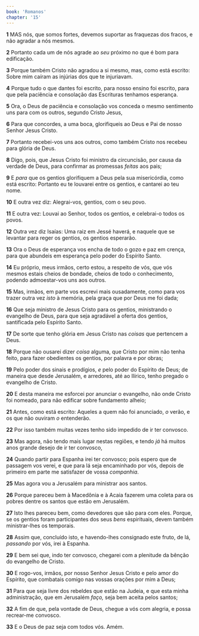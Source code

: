 ```yaml
---
book: 'Romanos'
chapter: '15'
---
```


**1** MAS nós, que somos fortes, devemos suportar as fraquezas dos fracos, e não agradar a nós mesmos.

**2** Portanto cada um de nós agrade ao _seu_ próximo no que é bom para edificação.

**3** Porque também Cristo não agradou a si mesmo, mas, como está escrito: Sobre mim caíram as injúrias dos que te injuriavam.

**4** Porque tudo o que dantes foi escrito, para nosso ensino foi escrito, para que pela paciência e consolação das Escrituras tenhamos esperança.

**5** Ora, o Deus de paciência e consolação vos conceda o mesmo sentimento uns para com os outros, segundo Cristo Jesus,

**6** Para que concordes, a uma boca, glorifiqueis ao Deus e Pai de nosso Senhor Jesus Cristo.

**7** Portanto recebei-vos uns aos outros, como também Cristo nos recebeu para glória de Deus.

**8** Digo, pois, que Jesus Cristo foi ministro da circuncisão, por causa da verdade de Deus, para confirmar as promessas _feitas_ aos pais;

**9** E _para_ que os gentios glorifiquem a Deus pela sua misericórdia, como está escrito: Portanto eu te louvarei entre os gentios, e cantarei ao teu nome.

**10** E outra vez diz: Alegrai-vos, gentios, com o seu povo.

**11** E outra vez: Louvai ao Senhor, todos os gentios, e celebrai-o todos os povos.

**12** Outra vez diz Isaías: Uma raiz em Jessé haverá, e naquele que se levantar para reger os gentios, os gentios esperarão.

**13** Ora o Deus de esperança vos encha de todo o gozo e paz em crença, para que abundeis em esperança pelo poder do Espírito Santo.

**14** Eu próprio, meus irmãos, certo estou, a respeito de vós, que vós mesmos estais cheios de bondade, cheios de todo o conhecimento, podendo admoestar-vos uns aos outros.

**15** Mas, irmãos, em parte vos escrevi mais ousadamente, como para vos trazer outra vez _isto_ à memória, pela graça que por Deus me foi dada;

**16** Que seja ministro de Jesus Cristo para os gentios, ministrando o evangelho de Deus, para que seja agradável a oferta dos gentios, santificada pelo Espírito Santo.

**17** De sorte que tenho glória em Jesus Cristo nas _coisas_ que pertencem a Deus.

**18** Porque não ousarei dizer _coisa_ alguma, que Cristo por mim não tenha feito, para fazer obedientes os gentios, por palavra e por obras;

**19** Pelo poder dos sinais e prodígios, _e_ pelo poder do Espírito de Deus; de maneira que desde Jerusalém, e arredores, até ao Ilírico, tenho pregado o evangelho de Cristo.

**20** E desta maneira me esforcei por anunciar o evangelho, não onde Cristo foi nomeado, para não edificar sobre fundamento alheio;

**21** Antes, como está escrito: Aqueles a quem não foi anunciado, _o_ verão, e os que não ouviram _o_ entenderão.

**22** Por isso também muitas vezes tenho sido impedido de ir ter convosco.

**23** Mas agora, não tendo mais lugar nestas regiões, e tendo _já_ há muitos anos grande desejo de ir ter convosco,

**24** Quando partir para Espanha irei ter convosco; pois espero que de passagem vos verei, e que para lá seja encaminhado por vós, depois de primeiro em parte me satisfazer de vossa _companhia_.

**25** Mas agora vou a Jerusalém para ministrar aos santos.

**26** Porque pareceu bem à Macedônia e à Acaia fazerem uma coleta para os pobres dentre os santos que estão em Jerusalém.

**27** Isto lhes pareceu bem, como devedores que são para com eles. Porque, se os gentios foram participantes dos seus _bens_ espirituais, devem também ministrar-lhes os temporais.

**28** Assim que, concluído isto, e havendo-lhes consignado este fruto, de lá, _passando_ por vós, irei à Espanha.

**29** E bem sei que, indo ter convosco, chegarei com a plenitude da bênção do evangelho de Cristo.

**30** E rogo-vos, irmãos, por nosso Senhor Jesus Cristo e pelo amor do Espírito, que combatais comigo nas vossas orações por mim a Deus;

**31** Para que seja livre dos rebeldes que estão na Judeia, e que esta minha administração, que em Jerusalém _faço,_ seja bem aceita pelos santos;

**32** A fim de que, pela vontade de Deus, chegue a vós com alegria, e possa recrear-me convosco.

**33** E o Deus de paz seja com todos vós. Amém.
